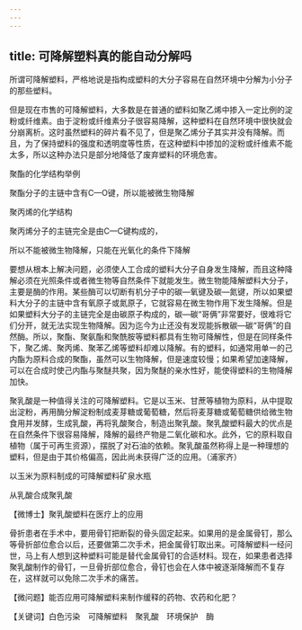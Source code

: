 ```yaml
---
---
---
```

title: 可降解塑料真的能自动分解吗
---




所谓可降解塑料，严格地说是指构成塑料的大分子容易在自然环境中分解为小分子的那些塑料。

但是现在市售的可降解塑料，大多数是在普通的塑料如聚乙烯中掺入一定比例的淀粉或纤维素。由于淀粉或纤维素分子很容易降解，这种塑料在自然环境中很快就会分崩离析。这时虽然塑料的碎片看不见了，但是聚乙烯分子其实并没有降解。而且，为了保持塑料的强度和透明度等性质，在这种塑料中掺加的淀粉或纤维素不能太多，所以这种办法只是部分地降低了废弃塑料的环境危害。

聚酯的化学结构举例

聚酯分子的主链中含有C—O键，所以能被微生物降解



聚丙烯的化学结构

聚丙烯分子的主链完全是由C—C键构成的，

所以不能被微生物降解，只能在光氧化的条件下降解



要想从根本上解决问题，必须使人工合成的塑料大分子自身发生降解，而且这种降解必须在光照条件或者微生物等自然条件下就能发生。微生物能降解塑料大分子，主要是酶的作用。某些酶可以切断有机分子中的碳—氧键及碳—氮键，所以如果塑料大分子的主链中含有氧原子或氮原子，它就容易在微生物作用下发生降解。但是如果塑料大分子的主链完全是由碳原子构成的，碳—碳“哥俩”非常要好，很难将它们分开，就无法实现生物降解。因为迄今为止还没有发现能拆散碳—碳“哥俩”的自然酶。所以，聚酯、聚氨酯和聚酰胺等塑料都具有生物可降解性，但是在同样条件下，聚乙烯、聚丙烯、聚苯乙烯等塑料却难以降解。有的塑料，如通常用单一的己内酯为原料合成的聚酯，虽然可以生物降解，但是速度较慢；如果希望加速降解，可以在合成时使己内酯与聚醚共聚，因为聚醚的亲水性好，能使得塑料的生物降解加快。

聚乳酸是一种值得关注的可降解塑料。它是以玉米、甘蔗等植物为原料，从中提取出淀粉，再用酶分解淀粉制成麦芽糖或葡萄糖，然后将麦芽糖或葡萄糖供给微生物食用并发酵，生成乳酸，再将乳酸聚合，制造出聚乳酸。聚乳酸塑料最大的优点是在自然条件下很容易降解，降解的最终产物是二氧化碳和水。此外，它的原料取自植物（属于可再生资源），摆脱了对石油的依赖。聚乳酸虽然称得上是一种理想的塑料，但是由于其价格偏高，因此尚未获得广泛的应用。（浦家齐）

以玉米为原料制成的可降解塑料矿泉水瓶





从乳酸合成聚乳酸





【微博士】聚乳酸塑料在医疗上的应用



骨折患者在手术中，要用骨钉把断裂的骨头固定起来。如果用的是金属骨钉，那么等骨折部位愈合以后，还要做第二次手术，把金属骨钉取出来。可降解塑料一经问世，马上有人想到这种塑料可能是替代金属骨钉的合适材料。现在，如果患者选择聚乳酸制作的骨钉，一旦骨折部位愈合，骨钉也会在人体中被逐渐降解而不复存在，这样就可以免除二次手术的痛苦。

【微问题】能否应用可降解塑料来制作缓释的药物、农药和化肥？

【关键词】白色污染　可降解塑料　聚乳酸　环境保护　酶